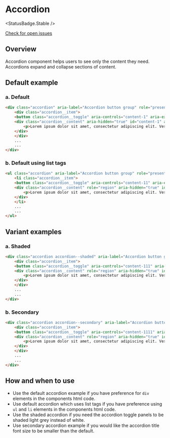
# Accordion

<StatusBadge.Stable />

<a href="https://github.com/uq-its-ss/design-system/issues" class="uq-button uq-button--text" target="_blank">Check for open issues</a>

## Overview

Accordion component helps users to see only the content they need. Accordions expand and collapse sections of content.

## Default example

### a. Default

<Canvas withSource="none">
  <Story id="components-accordion--base" />
</Canvas>

```html
<div class="accordion" aria-label="Accordion button group" role="presentation">
    <div class="accordion__item">
    <button class="accordion__toggle" aria-controls="content-1" aria-expanded="false" id="accordion-title-1">Step 1</button>
    <div class="accordion__content" aria-hidden="true" id="content-1" aria-labelledby="accordion-title-1">
        <p>Lorem ipsum dolor sit amet, consectetur adipiscing elit. Vestibulum auctor eros dui, vitae iaculis leo ornare eget. Etiam tristique lobortis ligula non mattis. Ut dapibus libero neque, vel tincidunt nunc tempus eget.</p>
    </div>
    </div>
    ...
    ...
</div>
```

### b. Default using list tags

<Canvas withSource="none">
  <Story id="components-accordion--base-using-lists" />
</Canvas>

```html
<ul class="accordion" aria-label="Accordion button group" role="presentation">
    <li class="accordion__item">
    <button class="accordion__toggle" aria-controls="content-11" aria-expanded="false" id="accordion-title-11">Step 1</button>
    <div class="accordion__content" role="region" aria-hidden="true" id="content-11" aria-labelledby="accordion-title-11">
        <p>Lorem ipsum dolor sit amet, consectetur adipiscing elit. Vestibulum auctor eros dui, vitae iaculis leo ornare eget. Etiam tristique lobortis ligula non mattis. Ut dapibus libero neque, vel tincidunt nunc tempus eget.</p>
    </div>
    </li>
    ...
    ...
</ul>
```

## Variant examples

### a. Shaded

<Canvas withSource="none">
  <Story id="components-accordion--shaded" />
</Canvas>

```html
<div class="accordion accordion--shaded" aria-label="Accordion button group" role="presentation">
    <div class="accordion__item">
    <button class="accordion__toggle" aria-controls="content-111" aria-expanded="false" id="accordion-title-111">Step 1</button>
    <div class="accordion__content" role="region" aria-hidden="true" id="content-111" aria-labelledby="accordion-title-111">
        <p>Lorem ipsum dolor sit amet, consectetur adipiscing elit. Vestibulum auctor eros dui, vitae iaculis leo ornare eget. Etiam tristique lobortis ligula non mattis. Ut dapibus libero neque, vel tincidunt nunc tempus eget.</p>
    </div>
    </div>
    ...
    ...
</div>
```

### b. Secondary

<Canvas withSource="none">
  <Story id="components-accordion--secondary" />
</Canvas>

```html
<div class="accordion accordion--secondary" aria-label="Accordion button group" role="presentation">
    <div class="accordion__item">
    <button class="accordion__toggle" aria-controls="content-1111" aria-expanded="false" id="accordion-title-1111">Step 1</button>
    <div class="accordion__content" role="region" aria-hidden="true" id="content-1111" aria-labelledby="accordion-title-1111">
        <p>Lorem ipsum dolor sit amet, consectetur adipiscing elit. Vestibulum auctor eros dui, vitae iaculis leo ornare eget. Etiam tristique lobortis ligula non mattis. Ut dapibus libero neque, vel tincidunt nunc tempus eget.</p>
    </div>
    </div>
    ...
    ...
</div>
```

## How and when to use

- Use the default accordion example if you have preference for `div` elements in the components html code.
- Use default accordion which uses list tags if you have preference using `ul` and `li` elements in the components html code.
- Use the shaded accordion if you need the accordion toggle panels to be shaded light grey instead of white.
- Use secondary accordion example if you would like the accordion title font size to be smaller than the default.